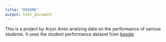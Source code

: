 ```yaml
---
title: "README"
output: html_document
---
```


This is a project by Arjun Airen analzing data on the performance of various students. It uses the student performance dataset from [kaggle](https://www.kaggle.com/datasets/spscientist/students-performance-in-exams)